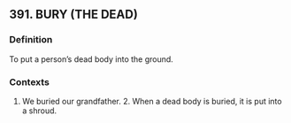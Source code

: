 ## 391. BURY (THE DEAD)
### Definition
To put a person’s dead body into the ground.

### Contexts
1. We buried our grandfather. 2. When a dead body is buried, it is put into a shroud.

